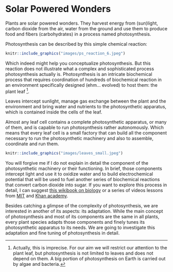 # Solar Powered Wonders

Plants are solar powered wonders. They harvest energy from (sun)light, carbon dioxide from the air, water from the ground and use them to produce food and fibers (carbohydrates) in a process named photosynthesis.

Photosynthesis can be described by this simple chemical reaction:


```r
knitr::include_graphics("images/ps_reaction_6.jpeg")
```


Which indeed might help you conceptualize photosynthesis. But this reaction does not illustrate what a complex and sophisticated process photosynthesis actually is. Photosynthesis is an intricate biochemical process that requires coordination of hundreds of biochemical reaction in an environment specifically designed (ehm... evolved) to host them: the plant leaf ^[Actually, this is imprecise. For our aim we will restrict our attention to the plant leaf, but photosynthesis is not limited to leaves and does not depend on them. A big portion of photosynthesis on Earth is carried out by algae and bacteria.].

Leaves intercept sunlight, manage gas exchange between the plant and the environment and bring water and nutrients to the photosynthetic apparatus, which is contained inside the cells of the leaf.

Almost any leaf cell contains a complete photosynthetic apparatus, or many of them, and is capable to run photosynthesis rather autonomously. Which means that every leaf cell is a small factory that can build all the component necessary to run the photosynthetic machinery and also to assemble, coordinate and run them.

```r
knitr::include_graphics("images/leaves_small.jpeg")
```

You will forgive me if I do not explain in detail the component of the photosynthetic machinery or their functioning. In brief, those components intercept light and use it to oxidize water and to build electrochemical potential that will be used to fuel another series of biochemical reactions that convert carbon dioxide into sugar. If you want to explore this process in detail, I can suggest [this wikibook on biology](https://en.wikibooks.org/wiki/Biology%2C_Answering_the_Big_Questions_of_Life/Photosynthesis) or a series of videos lessons from [MIT](https://www.youtube.com/user/MIT/search?query=photosynthesis) and [Khan academy](https://www.khanacademy.org/science/biology/photosynthesis-in-plants).

Besides catching a glimpse of the complexity of photosynthesis, we are interested in another of its aspects: its adaptation. While the main concept of photosynthesis and most of its components are the same in all plants, every plant species adapts those components and finely tunes its photosynthetic apparatus to its needs. We are going to investigate this adaptation and fine tuning of photosynthesis in detail.
